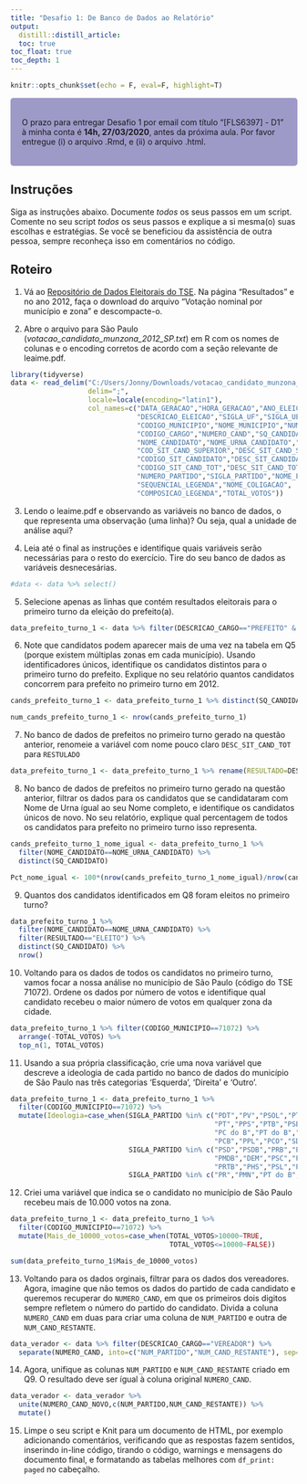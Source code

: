 ```yaml
---
title: "Desafio 1: De Banco de Dados ao Relatório"
output:
  distill::distill_article:
  toc: true
toc_float: true
toc_depth: 1
---
```


```r
knitr::opts_chunk$set(echo = F, eval=F, highlight=T)
```


<style>
div.purple { background-color:#9e9ac8; border-radius: 5px; padding: 20px;}
</style>

<div class = "purple">
O prazo para entregar Desafio 1 por email com título “[FLS6397] - D1” à minha conta é **14h, 27/03/2020**, antes da próxima aula. Por favor entregue (i) o arquivo .Rmd, e (ii) o arquivo .html.
</div>

## Instruções

Siga as instruções abaixo. Documente *todos* os seus passos em um script. Comente no seu script *todos* os seus passos e explique a si mesma(o) suas escolhas e estratégias. Se você se beneficiou da assistência de outra pessoa, sempre reconheça isso em comentários no código.

## Roteiro

1. Vá ao [Repositório de Dados Eleitorais do TSE](http://www.tse.jus.br/eleitor-e-eleicoes/estatisticas/repositorio-de-dados-eleitorais-1/repositorio-de-dados-eleitorais). Na página "Resultados" e no ano 2012, faça o download do arquivo "Votação nominal por município e zona" e descompacte-o. 

2. Abre o arquivo para São Paulo (*votacao_candidato_munzona_2012_SP.txt*) em R com os nomes de colunas e o encoding corretos de acordo com a seção relevante de leaime.pdf.

```r
library(tidyverse)
data <- read_delim("C:/Users/Jonny/Downloads/votacao_candidato_munzona_2012/votacao_candidato_munzona_2012_SP.txt",
                   delim=";",
                   locale=locale(encoding="latin1"),
                   col_names=c("DATA_GERACAO","HORA_GERACAO","ANO_ELEICAO","NUM_TURNO",
                               "DESCRICAO_ELEICAO","SIGLA_UF","SIGLA_UE",
                               "CODIGO_MUNICIPIO","NOME_MUNICIPIO","NUMERO_ZONA",
                               "CODIGO_CARGO","NUMERO_CAND","SQ_CANDIDATO",
                               "NOME_CANDIDATO","NOME_URNA_CANDIDATO","DESCRICAO_CARGO",
                               "COD_SIT_CAND_SUPERIOR","DESC_SIT_CAND_SUPERIOR",
                               "CODIGO_SIT_CANDIDATO","DESC_SIT_CANDIDATO",
                               "CODIGO_SIT_CAND_TOT","DESC_SIT_CAND_TOT",
                               "NUMERO_PARTIDO","SIGLA_PARTIDO","NOME_PARTIDO",
                               "SEQUENCIAL_LEGENDA","NOME_COLIGACAO",
                               "COMPOSICAO_LEGENDA","TOTAL_VOTOS"))
```

3. Lendo o leaime.pdf e observando as variáveis no banco de dados, o que representa uma observação (uma linha)? Ou seja, qual a unidade de análise aqui?

4. Leia até o final as instruções e identifique quais variáveis serão necessárias para o resto do exercício. Tire do seu banco de dados as variáveis desnecesárias.

```r
#data <- data %>% select()
```

5. Selecione apenas as linhas que contém resultados eleitorais para o primeiro turno da eleição do prefeito(a). 

```r
data_prefeito_turno_1 <- data %>% filter(DESCRICAO_CARGO=="PREFEITO" & NUM_TURNO==1)
```

6. Note que candidatos podem aparecer mais de uma vez na tabela em Q5 (porque existem múltiplas zonas em cada município). Usando identificadores únicos, identifique os candidatos distintos para o primeiro turno do prefeito. Explique no seu relatório quantos candidatos concorrem para prefeito no primeiro turno em 2012.

```r
cands_prefeito_turno_1 <- data_prefeito_turno_1 %>% distinct(SQ_CANDIDATO)

num_cands_prefeito_turno_1 <- nrow(cands_prefeito_turno_1)
```

7. No banco de dados de prefeitos no primeiro turno gerado na questão anterior, renomeie a variável com nome pouco claro `DESC_SIT_CAND_TOT` para `RESTULADO`

```r
data_prefeito_turno_1 <- data_prefeito_turno_1 %>% rename(RESULTADO=DESC_SIT_CAND_TOT)
```

8. No banco de dados de prefeitos no primeiro turno gerado na questão anterior, filtrar os dados para os candidatos que se candidataram com Nome de Urna ígual ao seu Nome completo, e identifique os candidatos únicos de novo. No seu relatório, explique qual percentagem de todos os candidatos para prefeito no primeiro turno isso representa.

```r
cands_prefeito_turno_1_nome_igual <- data_prefeito_turno_1 %>% 
  filter(NOME_CANDIDATO==NOME_URNA_CANDIDATO) %>%
  distinct(SQ_CANDIDATO)

Pct_nome_igual <- 100*(nrow(cands_prefeito_turno_1_nome_igual)/nrow(cands_prefeito_turno_1))
```

9. Quantos dos candidatos identificados em Q8 foram eleitos no primeiro turno?

```r
data_prefeito_turno_1 %>% 
  filter(NOME_CANDIDATO==NOME_URNA_CANDIDATO) %>% 
  filter(RESULTADO=="ELEITO") %>%
  distinct(SQ_CANDIDATO) %>% 
  nrow()
```

10. Voltando para os dados de todos os candidatos no primeiro turno, vamos focar a nossa análise no município de São Paulo (código do TSE 71072). Ordene os dados por número de votos e identifique qual candidato recebeu o maior número de votos em qualquer zona da cidade. 

```r
data_prefeito_turno_1 %>% filter(CODIGO_MUNICIPIO==71072) %>%
  arrange(-TOTAL_VOTOS) %>%
  top_n(1, TOTAL_VOTOS)
```

11. Usando a sua própria classificação, crie uma nova variável que descreve a ideologia de cada partido no banco de dados do município de São Paulo nas três categorias 'Esquerda', 'Direita' e 'Outro'. 

```r
data_prefeito_turno_1 <- data_prefeito_turno_1 %>% 
  filter(CODIGO_MUNICIPIO==71072) %>% 
  mutate(Ideologia=case_when(SIGLA_PARTIDO %in% c("PDT","PV","PSOL","PTN",
                                                  "PT","PPS","PTB","PSB",
                                                  "PC do B","PT do B","PSTU",
                                                  "PCB","PPL","PCO","SD")~"Esquerda",
                             SIGLA_PARTIDO %in% c("PSD","PSDB","PRB","PRP",
                                                  "PMDB","DEM","PSC","PP",
                                                  "PRTB","PHS","PSL","PTC")~"Direita",
                             SIGLA_PARTIDO %in% c("PR","PMN","PT do B","PSDC")~"Outro"))

```

12. Criei uma variável que indica se o candidato no município de São Paulo recebeu mais de 10.000 votos na zona.

```r
data_prefeito_turno_1 <- data_prefeito_turno_1 %>% 
  filter(CODIGO_MUNICIPIO==71072) %>%
  mutate(Mais_de_10000_votos=case_when(TOTAL_VOTOS>10000~TRUE,
                                       TOTAL_VOTOS<=10000~FALSE))

sum(data_prefeito_turno_1$Mais_de_10000_votos)
```

13. Voltando para os dados orginais, filtrar para os dados dos vereadores. Agora, imagine que não temos os dados do partido de cada candidato e queremos recuperar do `NUMERO_CAND`, em que os primeiros dois digitos sempre refletem o número do partido do candidato. Divida a coluna `NUMERO_CAND` em duas para criar uma coluna de `NUM_PARTIDO` e outra de `NUM_CAND_RESTANTE`.

```r
data_verador <- data %>% filter(DESCRICAO_CARGO=="VEREADOR") %>%
  separate(NUMERO_CAND, into=c("NUM_PARTIDO","NUM_CAND_RESTANTE"), sep=2)
```

14. Agora, unifique as colunas `NUM_PARTIDO` e `NUM_CAND_RESTANTE` criado em Q9. O resultado deve ser ígual à coluna original `NUMERO_CAND`.

```r
data_verador <- data_verador %>% 
  unite(NUMERO_CAND_NOVO,c(NUM_PARTIDO,NUM_CAND_RESTANTE)) %>%
  mutate()
```

15. Limpe o seu script e Knit para um documento de HTML, por exemplo adicionando comentários, verificando que as respostas fazem sentidos, inserindo in-line código, tirando o código, warnings e mensagens do documento final, e formatando as tabelas melhores com `df_print: paged` no cabeçalho.

